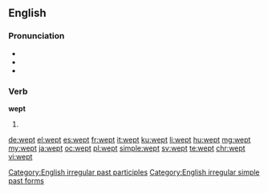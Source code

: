 ==English==

===Pronunciation===
* {{audio|en-us-wept.ogg|Audio (US)|lang=en}}
* {{IPA|/ˈwɛpt/}}
* {{rhymes|ɛpt}}

===Verb===
'''wept'''

# {{en-past of|weep}}

[[Category:English irregular past participles]]
[[Category:English irregular simple past forms]]

[[de:wept]]
[[el:wept]]
[[es:wept]]
[[fr:wept]]
[[it:wept]]
[[ku:wept]]
[[li:wept]]
[[hu:wept]]
[[mg:wept]]
[[my:wept]]
[[ja:wept]]
[[oc:wept]]
[[pl:wept]]
[[simple:wept]]
[[sv:wept]]
[[te:wept]]
[[chr:wept]]
[[vi:wept]]